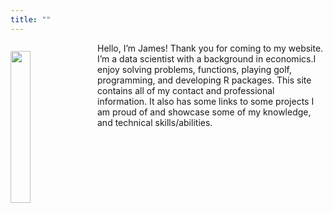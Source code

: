 ```yaml
---
title: ""
---
```

<img 
src="files/headshot.jpg" 
style="width:25%; padding-top:13px; padding-right:13px; float:left">


Hello, I'm James! Thank you for coming to my website. I'm a data scientist with a background in economics.I enjoy solving problems, functions, playing golf, 
programming, and developing R packages. 
This site contains all of my 
contact and professional information. It also has some links to some projects I 
am proud of and showcase some of my knowledge, and technical skills/abilities. 